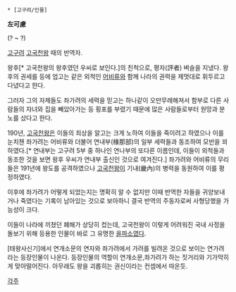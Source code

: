  * [고구려/인물]

'''左可慮'''

(? ~ ?)

[[고구려]] [[고국천왕]] 때의 반역자.

왕후[* 고국천왕의 왕후였던 우씨로 보인다.]의 친척으로, 평자(評者) 벼슬을 지냈다. 왕후의 권세를 등에 업고는 같은 외척인 [[어비류]]와 함께 나라의 권력을 제멋대로 휘두르고 다녔다고 한다.

그러자 그의 자제들도 좌가려의 세력을 믿고는 하나같이 오만무례해져서 함부로 다른 사람들의 자녀와 집을 빼았아가는 등 횡포를 부렸기 때문에 많은 사람들로부터 원망과 분노를 샀다고 한다.

190년, [[고국천왕]]은 이들의 죄상을 알고는 크게 노하여 이들을 죽이려고 하였으나 이를 눈치챈 좌가려는 어비류와 더불어 연내부(椽那部)의 일부 세력들과 동조하여 모반을 꾀하였다.[* 연내부는 고구려 5부 중 하나인 연나부의 또다른 이름인데, 이들이 외척들과 동조한 것을 보면 왕후 우씨가 연내부 출신인 것으로 여겨진다.] 좌가려와 어비류의 무리들은 191년에 왕도를 공격하였으나 [[고국천왕]]이 기내(畿內)의 병력을 동원하여 이를 평정하였다.

이후에 좌가려가 어떻게 되었는지는 명확히 알 수 없지만 이때 반역한 자들을 귀양보내거나 죽였다는 기록이 남아있는 것으로 보아하니 결국 반역의 주동자로써 사형당했을 가능성이 크다.

이들이 나라에 끼쳤던 폐해가 상당히 컸는데, 고국천왕이 이렇게 어려워진 국내 사정을 돌보기 위해 등용한 인물이 바로 그 유명한 [[을파소]]였다.

[태왕사신기]에서 연개소문의 연자와 좌가려에서 가려를 빌려온 것으로 보이는 연가려라는 등장인물이 나온다. 등장인물의 역할이 연개소문,좌가려가 하는 짓거리와 기가막히게 맞아떨어진다. 아무래도 왕을 괴롭히는 권신이라는 컨셉에서 따온듯.

[[각주]]
